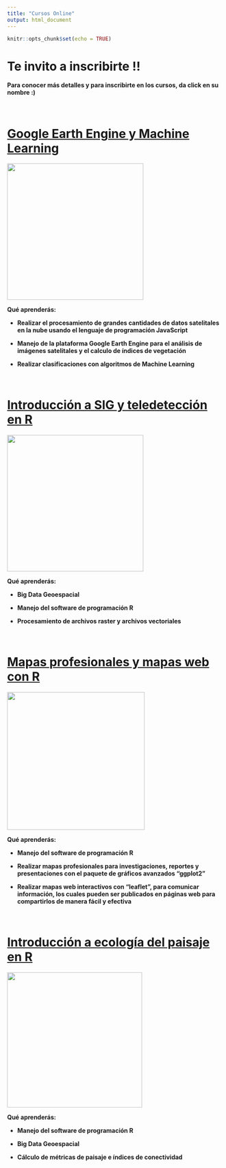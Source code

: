 ```yaml
---
title: "Cursos Online"
output: html_document
---
```


```r
knitr::opts_chunk$set(echo = TRUE)
```

# **Te invito a inscribirte !!**
**Para conocer más detalles y para inscribirte en los cursos, da click en su nombre :)**


\

# [Google Earth Engine y Machine Learning](https://www.udemy.com/course/google-earth-engine-y-machine-learning/?referralCode=56C649FF16E5DACD42E2)

[![](images/logo.png){width="318"}](https://www.udemy.com/course/google-earth-engine-y-machine-learning/?referralCode=56C649FF16E5DACD42E2)

**Qué aprenderás:**

- **Realizar el procesamiento de grandes cantidades de datos satelitales en la nube usando el lenguaje de programación JavaScript**

- **Manejo de la plataforma Google Earth Engine para el análisis de imágenes satelitales y el calculo de índices de vegetación**

- **Realizar clasificaciones con algoritmos de Machine Learning**



\

# [Introducción a SIG y teledetección en R](https://www.udemy.com/course/introduccion-a-sig-y-teledeteccion-en-r/?referralCode=1B01AA9589CE530EC41A)

[![](images/logo-01.png){width="318"}](https://www.udemy.com/course/introduccion-a-sig-y-teledeteccion-en-r/?referralCode=1B01AA9589CE530EC41A)

**Qué aprenderás:**

- **Big Data Geoespacial**

- **Manejo del software de programación R**

- **Procesamiento de archivos raster y archivos vectoriales**

\

# [Mapas profesionales y mapas web con R](https://www.udemy.com/course/mapas-profesionales-e-interactivos-con-r-ggplot2-y-leaflet/?referralCode=447FB1C5FBAFFE084CEC)

[![](images/logo4.png){width="321"}](https://www.udemy.com/course/mapas-profesionales-e-interactivos-con-r-ggplot2-y-leaflet/?referralCode=447FB1C5FBAFFE084CEC)

**Qué aprenderás:**

- **Manejo del software de programación R**

- **Realizar mapas profesionales para investigaciones, reportes y presentaciones con el paquete de gráficos avanzados "ggplot2"**

- **Realizar mapas web interactivos con "leaflet", para comunicar información, los cuales pueden ser publicados en páginas web para compartirlos de manera fácil y efectiva**

\

# [Introducción a ecología del paisaje en R](https://www.udemy.com/course/introduccion-a-ecologia-del-paisaje-en-r/?referralCode=2486BE25C1BB4224A397)

[![](images/logo-02.png){width="315"}](https://www.udemy.com/course/introduccion-a-ecologia-del-paisaje-en-r/?referralCode=2486BE25C1BB4224A397)

**Qué aprenderás:**

- **Manejo del software de programación R**

- **Big Data Geoespacial**

- **Cálculo de métricas de paisaje e índices de conectividad**